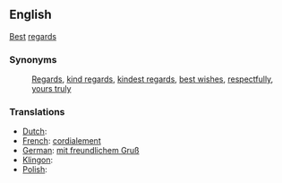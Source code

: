 ==English==

[[Best]] [[regards]]

===Synonyms===
:[[Regards]], [[kind regards]], [[kindest regards]], [[best wishes]], [[respectfully]], [[yours truly]]

===Translations===

*[[Dutch]]: [[]]
*[[French]]: [[cordialement]]
*[[German]]: [[mit freundlichem Gruß]]
*[[Klingon]]: [[]]
*[[Polish]]: [[]]
